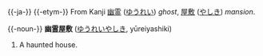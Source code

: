 {{-ja-}}
{{-etym-}}
From Kanji [[幽霊]] ([[ゆうれい]]) ''ghost'', [[屋敷]] ([[やしき]]) ''mansion''.

{{-noun-}}
'''幽霊屋敷''' ([[ゆうれいやしき]], yūreiyashiki)

# A haunted house.